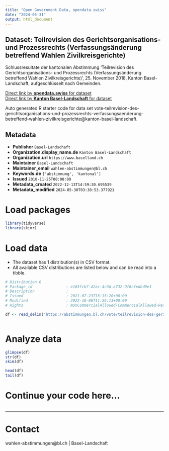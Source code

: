 ```yaml
---
title: "Open Government Data, opendata.swiss"
date: "2024-05-31"
output: html_document
---
```


## Dataset: Teilrevision des Gerichtsorganisations- und Prozessrechts (Verfassungsänderung betreffend Wahlen Zivilkreisgerichte)

Schlussresultate der kantonalen Abstimmung 'Teilrevision des Gerichtsorganisations- und Prozessrechts (Verfassungsänderung betreffend Wahlen Zivilkreisgerichte)', 25. November 2018, Kanton Basel-Landschaft, aufgeschlüsselt nach Gemeinden.

[Direct link by **opendata.swiss** for dataset](https://opendata.swiss/de/dataset/teilrevision-des-gerichtsorganisations-und-prozessrechts-verfassungsanderung-betreffend-wahlen-)<br>
[Direct link by **Kanton Basel-Landschaft** for dataset](https://abstimmungen.bl.ch/vote/teilrevision-des-gerichtsorganisations-und-prozessrechts-verfassungsaenderung-betreffend-wahlen-zivilkreisgerichte/data)

Auto generated R starter code for data set vote-teilrevision-des-gerichtsorganisations-und-prozessrechts-verfassungsaenderung-betreffend-wahlen-zivilkreisgerichte@kanton-basel-landschaft.

## Metadata

- **Publisher** `Basel-Landschaft`
- **Organization.display_name.de** `Kanton Basel-Landschaft`
- **Organization.url** `https://www.baselland.ch`
- **Maintainer** `Basel-Landschaft`
- **Maintainer_email** `wahlen-abstimmungen@bl.ch`
- **Keywords.de** `['abstimmung', 'kantonal']`
- **Issued** `2018-11-25T00:00:00`
- **Metadata_created** `2022-12-13T14:59:30.695539`
- **Metadata_modified** `2024-05-30T03:38:53.377921`


# Load packages

```r

library(tidyverse)
library(skimr)

```

# Load data

-   The dataset has 1 distribution(s) in CSV format.
-   All available CSV distributions are listed below and can be read into a tibble.

```r

# Distribution 0
# Package_id               : e165fcb7-d2ac-4c3d-a732-9f6cfedbd9e1
# Description              : 
# Issued                   : 2021-07-23T15:15:20+00:00
# Modified                 : 2022-10-06T11:56:13+00:00
# Rights                   : NonCommercialAllowed-CommercialAllowed-ReferenceRequired

df <- read_delim('https://abstimmungen.bl.ch/vote/teilrevision-des-gerichtsorganisations-und-prozessrechts-verfassungsaenderung-betreffend-wahlen-zivilkreisgerichte/data-csv')



```

# Analyze data

```r

glimpse(df)
str(df)
skim(df)

head(df)
tail(df)

```

# Continue your code here...

```r

```

------------------------------------------------------------------------

# Contact

wahlen-abstimmungen@bl.ch | Basel-Landschaft
